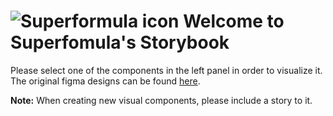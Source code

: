 
<Meta title="README" />

<style>{`

.icon {
  width: 20px;
}
  
`}</style>

# <img className="icon" src={Icon} alt="Superformula icon" /> Welcome to Superfomula's Storybook

Please select one of the components in the left panel in order to visualize it. The original figma designs can be found [here](https://www.figma.com/file/4MqQhKPsnKetTud9tm6kDY/Superformula-FE-test-264388d?node-id=0%3A1).

**Note:** When creating new visual components, please include a story to it.
